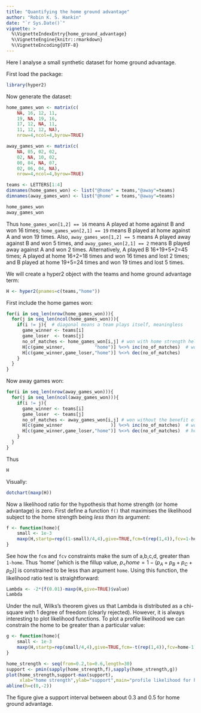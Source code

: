 ```yaml
---
title: "Quantifying the home ground advantage"
author: "Robin K. S. Hankin"
date: "`r Sys.Date()`"
vignette: >
  %\VignetteIndexEntry{home_ground_advantage}
  %\VignetteEngine{knitr::rmarkdown}
  %\VignetteEncoding{UTF-8}
---
```


Here I analyse a small synthetic dataset for home ground advantage.


First load the package:
```r
library(hyper2)
```

Now generate the dataset:

```r
home_games_won <- matrix(c(
    NA, 16, 12, 11,
    19, NA, 19, 16,
    17, 12, NA, 11,
    11, 12, 12, NA),
    nrow=4,ncol=4,byrow=TRUE)

away_games_won <- matrix(c(
    NA, 05, 02, 02,
    02, NA, 10, 02,
    00, 04, NA, 07,
    02, 06, 04, NA),
    nrow=4,ncol=4,byrow=TRUE)

teams <- LETTERS[1:4]
dimnames(home_games_won) <- list("@home" = teams,"@away"=teams)
dimnames(away_games_won) <- list("@home" = teams,"@away"=teams)

home_games_won
away_games_won
```

Thus ```home_games_won[1,2] == 16``` means A played at home against B
and won 16 times; ```home_games_won[2,1] == 19``` means B played at
home against A and won 19 times.  Also, ```away_games_won[1,2] == 5```
means A played away against B and won 5 times, and
```away_games_won[2,1] == 2``` means B played away against A and won 2
times.  Alternatively, A played B 16+19+5+2=45 times; A played at home
16+2=18 times and won 16 times and lost 2 times; and B played at home
19+5=24 times and won 19 times and lost 5 times.

We will create a hyper2 object with the teams and home ground advantage term:

```r
H <- hyper2(pnames=c(teams,"home"))
```


First include the home games won:

```r
for(i in seq_len(nrow(home_games_won))){
  for(j in seq_len(ncol(home_games_won))){
    if(i != j){  # diagonal means a team plays itself, meaningless
      game_winner <- teams[i]
      game_loser  <- teams[j]
      no_of_matches <- home_games_won[i,j] # won with home strength helping
      H[c(game_winner,           "home")] %<>% inc(no_of_matches)  # won with home strength helping
      H[c(game_winner,game_loser,"home")] %<>% dec(no_of_matches)
    }
  }
}
```

Now away games won:

```r
for(i in seq_len(nrow(away_games_won))){
  for(j in seq_len(ncol(away_games_won))){
    if(i != j){
      game_winner <- teams[i]
      game_loser  <- teams[j]
      no_of_matches <- away_games_won[i,j] # won without the benefit of home strength
      H[c(game_winner                  )] %<>% inc(no_of_matches)  # won without home ground helping...
      H[c(game_winner,game_loser,"home")] %<>% dec(no_of_matches)  # home strength nevertheless on denominator
    }
  }
}
```

Thus

```r
H
```

Visually:


```r
dotchart(maxp(H))
```
  
Now a likelihood ratio for the hypothesis that home strength (or home
advantage) is zero.  First define a function ```f()``` that maximises
the likelihood subject to the home strength being *less than* its
argument:


```r
f <- function(home){
	small <- 1e-3
	maxp(H,startp=rep((1-small)/4,4),give=TRUE,fcm=t(rep(1,4)),fcv=1-home)$value
}
```

See how the ```fcm``` and ```fcv``` constraints make the sum of
a,b,c,d, greater than ```1-home```.  Thus 'home' [which is the fillup
value, $p_\mathrm<{home}=1-(p_A+p_B+p_C+p_D)$] is constrained to be
less than argument ```home```.  Using this function, the likelihood
ratio test is straightforward:

```r
Lambda <- -2*(f(0.01)-maxp(H,give=TRUE)$value)
Lambda
```

Under the null, Wilks's theorem gives us that Lambda is distributed as
a chi-square with 1 degree of freedom (clearly rejected).  However, it
is always interesting to plot likelihood functions.  To plot a profile
likelihood we can constrain the home to be greater than a particular
value:

```r
g <- function(home){
	small <- 1e-3
	maxp(H,startp=rep(small/4,4),give=TRUE,fcm=-t(rep(1,4)),fcv=home-1)$value
}
```


```r
home_strength <- seq(from=0.2,to=0.6,length=30)
support <- pmin(sapply(home_strength,f),sapply(home_strength,g))
plot(home_strength,support-max(support),
     xlab="home strength",ylab="support",main="profile likelihood for home advantage")
abline(h=c(0,-2))
```

The figure give a support interval between about 0.3 and 0.5 for home
ground advantage.
